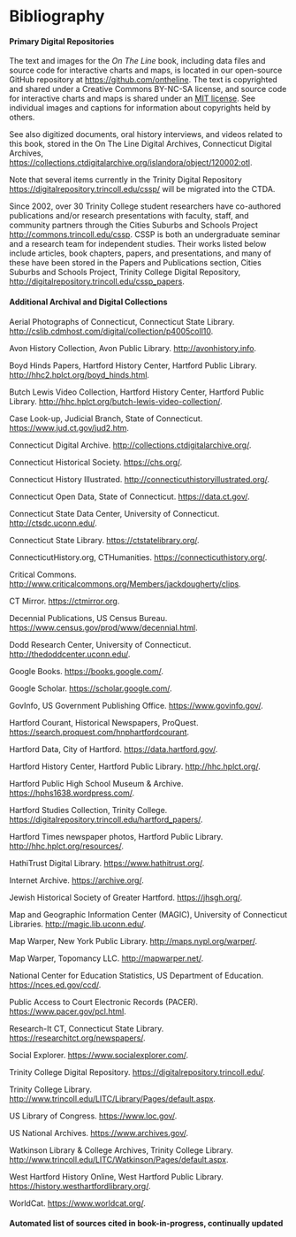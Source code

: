 # Bibliography

#### Primary Digital Repositories {-}

The text and images for the *On The Line* book, including data files and source code for interactive charts and maps, is located in our open-source GitHub repository at <https://github.com/ontheline>. The text is copyrighted and shared under a Creative Commons BY-NC-SA license, and source code for interactive charts and maps is shared under an [MIT license](https://choosealicense.com/licenses/mit/). See individual images and captions for information about copyrights held by others.

See also digitized documents, oral history interviews, and videos related to this book, stored in the On The Line Digital Archives, Connecticut Digital Archives, <https://collections.ctdigitalarchive.org/islandora/object/120002:otl>.

<!-- AFTER MIGRATION, remove this note, and perhaps Zotero entry and ref to citiessuburbsandschoolsprojectarchivestrinitycollegedigitalrepository --> Note that several items currently in the Trinity Digital Repository <https://digitalrepository.trincoll.edu/cssp/> will be migrated into the CTDA.

Since 2002, over 30 Trinity College student researchers have co-authored publications and/or research presentations with faculty, staff, and community partners through the Cities Suburbs and Schools Project <http://commons.trincoll.edu/cssp>. CSSP is both an undergraduate seminar and a research team for independent studies. Their works listed below include articles, book chapters, papers, and presentations, and many of these have been stored in the Papers and Publications section, Cities Suburbs and Schools Project, Trinity College Digital Repository, <http://digitalrepository.trincoll.edu/cssp_papers>.

<!-- REMINDER - remove the 3 items above from Zotero if not entries in the book???; save in Zotero as web pages, title and URL, no accessed dates, export biblio with Chicago angle brackets, and find/replace to swap "." for "." [not sure what I meant there]; and separate each line with a return -->

#### Additional Archival and Digital Collections {-}
Aerial Photographs of Connecticut, Connecticut State Library. <http://cslib.cdmhost.com/digital/collection/p4005coll10>.

Avon History Collection, Avon Public Library. <http://avonhistory.info>.

Boyd Hinds Papers, Hartford History Center, Hartford Public Library. <http://hhc2.hplct.org/boyd_hinds.html>.

Butch Lewis Video Collection, Hartford History Center, Hartford Public Library. <http://hhc.hplct.org/butch-lewis-video-collection/>.

Case Look-up, Judicial Branch, State of Connecticut. <https://www.jud.ct.gov/jud2.htm>.

Connecticut Digital Archive. <http://collections.ctdigitalarchive.org/>.

Connecticut Historical Society. <https://chs.org/>.

Connecticut History Illustrated. <http://connecticuthistoryillustrated.org/>.

Connecticut Open Data, State of Connecticut. <https://data.ct.gov/>.

Connecticut State Data Center, University of Connecticut. <http://ctsdc.uconn.edu/>.

Connecticut State Library. <https://ctstatelibrary.org/>.

ConnecticutHistory.org, CTHumanities. <https://connecticuthistory.org/>.

Critical Commons. <http://www.criticalcommons.org/Members/jackdougherty/clips>.

CT Mirror. <https://ctmirror.org>.

Decennial Publications, US Census Bureau. <https://www.census.gov/prod/www/decennial.html>.

Dodd Research Center, University of Connecticut. <http://thedoddcenter.uconn.edu/>.

Google Books. <https://books.google.com/>.

Google Scholar. <https://scholar.google.com/>.

GovInfo, US Government Publishing Office. <https://www.govinfo.gov/>.

Hartford Courant, Historical Newspapers, ProQuest. <https://search.proquest.com/hnphartfordcourant>.

Hartford Data, City of Hartford. <https://data.hartford.gov/>.

Hartford History Center, Hartford Public Library. <http://hhc.hplct.org/>.

Hartford Public High School Museum & Archive. <https://hphs1638.wordpress.com/>.

Hartford Studies Collection, Trinity College. <https://digitalrepository.trincoll.edu/hartford_papers/>.

Hartford Times newspaper photos, Hartford Public Library. <http://hhc.hplct.org/resources/>.

HathiTrust Digital Library. <https://www.hathitrust.org/>.

Internet Archive. <https://archive.org/>.

Jewish Historical Society of Greater Hartford. <https://jhsgh.org/>.

Map and Geographic Information Center (MAGIC), University of Connecticut Libraries. <http://magic.lib.uconn.edu/>.

Map Warper, New York Public Library. <http://maps.nypl.org/warper/>.

Map Warper, Topomancy LLC. <http://mapwarper.net/>.

National Center for Education Statistics, US Department of Education. <https://nces.ed.gov/ccd/>.

Public Access to Court Electronic Records (PACER). <https://www.pacer.gov/pcl.html>.

Research-It CT, Connecticut State Library. <https://researchitct.org/newspapers/>.

Social Explorer. <https://www.socialexplorer.com/>.

Trinity College Digital Repository. <https://digitalrepository.trincoll.edu/>.

Trinity College Library. <http://www.trincoll.edu/LITC/Library/Pages/default.aspx>.

US Library of Congress. <https://www.loc.gov/>.

US National Archives. <https://www.archives.gov/>.

Watkinson Library & College Archives, Trinity College Library. <http://www.trincoll.edu/LITC/Watkinson/Pages/default.aspx>.

West Hartford History Online, West Hartford Public Library. <https://history.westhartfordlibrary.org/>.

WorldCat. <https://www.worldcat.org/>.

#### Automated list of sources cited in book-in-progress, continually updated {-}
